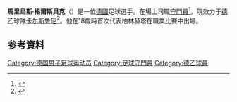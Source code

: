 {{noteTA
|G1=football
|G2=uefa
|1=zh-hans:格尔斯贝克;zh-hk:謝斯碧克;zh-tw:格爾斯貝克;
}}
{{Infobox football biography
| name           = Marius Gersbeck
| birth_date     = {{birth date and age|1995|6|20|df=yes}}
| birth_place    = [[德國|德國]][[柏林|柏林]]
| height         = 1.87 m
| position       = 守門員
| currentclub    = [[卡尔斯鲁厄体育俱乐部|卡尔斯鲁厄]]
| clubnumber     = 35
| youthyears1    = {{0|0000}}–2001 | youthclubs1 = SC Siemensstadt
| youthyears2    = 2001–2004 | youthclubs2 = FC Brandenburg 03
| youthyears3    = 2004–2012 | youthclubs3 = [[柏林赫塔體育俱樂部|哈化柏林]]
| years1         = 2012–2015 | clubs1 = Hertha BSC II          | caps1 = 24 | goals1 = 0
| years2         = 2013–2019 | clubs2 = [[柏林赫塔體育俱樂部|哈化柏林]]             | caps2 = 1  | goals2 = 0
| years3         = 2016      | clubs3 = → [[开姆尼茨足球俱乐部|真尼沙]] (外借) | caps3 = 5  | goals3 = 0
| years4         = 2016–2018 | clubs4 = → [[奥斯纳布吕克体育俱乐部|奧斯納貝克]] (外借) | caps4 = 69 | goals4 = 0
| years5         = 2019–     | clubs5 = [[卡尔斯鲁厄体育俱乐部|卡尔斯鲁厄]]          | caps5 = 57 | goals5 = 0
| nationalyears1 = 2012–2013 |nationalteam1  = 德國U18  |nationalcaps1  = 4  |nationalgoals1 = 0
| nationalyears2 = 2013–2014 |nationalteam2  = 德國U19  |nationalcaps2  = 2  |nationalgoals2 = 0
| nationalyears3 = 2015 |nationalteam3  = 德國U20  |nationalcaps3  = 1  |nationalgoals3 = 0
| club-update    = 5 March 2022
| nationalteam-update = 11:05, 30 July 2018 (UTC)
| medaltemplates =
{{Medal|W|[[UEFA_European_Under-19_Championship|European U19 Championship]]|[[2014_UEFA_European_Under-19_Championship|2014]]}}
}}

'''馬里烏斯·格爾斯貝克'''（{{lang-de|Marius Gersbeck}}）是一位[[德國|德國]]足球選手。在場上司職[[守門員|守門員]]<ref>{{cite web | url = http://www.kicker.de/news/fussball/regionalliga/rlno/regionalliga-nordost-2012/2013-14/hertha-bsc-ii-1509/74623/spieler_gersbeck-marius.html | title = Gersbeck, Marius | language = de | publisher = kicker.de | accessdate = 2015年6月10日 | archive-date = 2019年3月30日 | archive-url = https://web.archive.org/web/20190330032356/http://www.kicker.de/news/fussball/regionalliga/rlno/regionalliga-nordost-2012/2013-14/hertha-bsc-ii-1509/74623/spieler_gersbeck-marius.html | dead-url = no }}</ref>。現效力于[[德國足球乙級聯賽|德乙]]球隊[[卡尔斯鲁厄体育俱乐部|卡尔斯鲁厄]]<ref>{{cite web | url = http://soccerway.com/players/marius-gersbeck/258755/ | title = M. Gersbeck | publisher = Soccerway | accessdate = 2015年6月10日 | language = en | archive-date = 2016年8月20日 | archive-url = https://web.archive.org/web/20160820105352/http://www.soccerway.com/players/marius-gersbeck/258755/ | dead-url = no }}</ref>。他在18歲時首次代表柏林赫塔在職業比賽中出場。

==参考資料==
{{Reflist}}

{{卡爾斯魯厄球員名單}}

{{DEFAULTSORT: Gersbeck, Marius}}
[[Category:德国男子足球运动员|Category:德国男子足球运动员]]
[[Category:足球守門員|Category:足球守門員]]
[[Category:德乙球員|Category:德乙球員]]